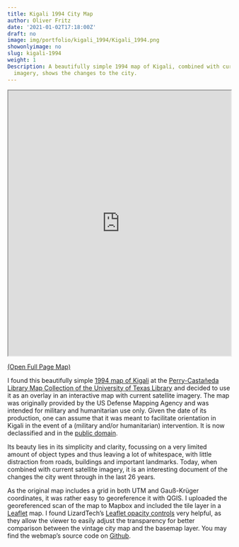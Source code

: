 ```yaml
---
title: Kigali 1994 City Map
author: Oliver Fritz
date: '2021-01-02T17:18:00Z'
draft: no
image: img/portfolio/kigali_1994/Kigali_1994.png
showonlyimage: no
slug: kigali-1994
weight: 1
Description: A beautifully simple 1994 map of Kigali, combined with current satellite
  imagery, shows the changes to the city.
---
```


<div style="position: relative">
<div class="sk-pulse sk-pos"></div>
<iframe src = "https://maps.oliverfritz.de/Kigali1990s/" width="100%" height="600" style="position:relative;z-index:2"></iframe>
</div>

<a href="https://maps.oliverfritz.de/Kigali1990s/" target="_blank">(Open Full Page Map)</a>

I found this beautifully simple [1994 map of Kigali](http://www.lib.utexas.edu/maps/africa/txu-oclc-55668328-kigali-1994.jpg){target="_blank"} at the [Perry-Castañeda Library Map Collection of the University of Texas Library](https://legacy.lib.utexas.edu/maps/){target="_blank"} and decided to use it as an overlay in an interactive map with current satellite imagery. The map was originally provided by the US Defense Mapping Agency and was intended for military and humanitarian use only. Given the date of its production, one can assume that it was meant to facilitate orientation in Kigali in the event of a (military and/or humanitarian) intervention. It is now declassified and in the [public domain](https://legacy.lib.utexas.edu/maps/faq.html#3.html){target="_blank"}.

Its beauty lies in its simplicity and clarity, focussing on a very limited amount of object types and thus leaving a lot of whitespace, with little distraction from roads, buildings and important landmarks. Today, when combined with current satellite imagery, it is an interesting document of the changes the city went through in the last 26 years.

As the original map includes a grid in both UTM and Gauß-Krüger coordinates, it was rather easy to georeference it with QGIS. I uploaded the georeferenced scan of the map to Mapbox and included the tile layer in a [Leaflet](https://leafletjs.com/){target="_blank"} map. I found LizardTech's [Leaflet opacity controls](https://github.com/lizardtechblog/Leaflet.OpacityControls){target="_blank"} very helpful, as they allow the viewer to easily adjust the transparency for better comparison between the vintage city map and the basemap layer. You may find the webmap's source code on [Github](https://github.com/ofr1tz/Kigali1990s){target="_blank"}.
